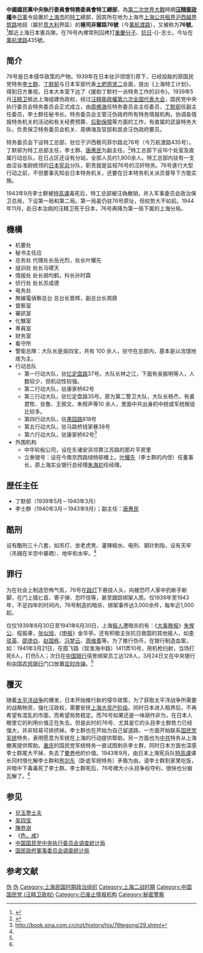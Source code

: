 {{multiple issues|
{{expand|time=2014-05-05T14:49:55+00:00}}

{{refimprove|time=2014-05-05T14:49:55+00:00}}
}}
'''中國國民黨中央執行委員會特務委員會特工總部'''，為[[第二次世界大戰|第二次世界大戰]]時期'''[[汪精衛政權|汪精衛政權]]'''奉[[日軍|日軍]]令設置於[[上海市|上海市]]的[[特工|特工]]總部，因其所在地为上海市[[上海公共租界越界筑路|上海公共租界沪西越界筑路]]地段（屬於[[意大利王國_(1861年-1946年)|意大利]]界區）的'''極司非爾路76號'''（今[[萬航渡路|萬航渡路]]），又被称为'''76號'''。<ref>{{Cite web |url=http://www.shtong.gov.cn/newsite/node2/node4/node2249/node4412/node17462/node62293/ |title=上海市地方志辦公室資料庫 |accessdate=2019-04-15 |archive-date=2019-04-15 |archive-url=https://web.archive.org/web/20190415125352/http://www.shtong.gov.cn/newsite/node2/node4/node2249/node4412/node17462/node62293/ |dead-url=no }}</ref>鄰近上海日本憲兵隊。在76号內裡常刑囚拷打[[重慶國民政府|重慶分子]]、[[抗日|抗日]]-{}-志士。今址在[[萬航渡路|萬航渡路]]435號。

==简介==
76号是日本侵华政策的产物。1939年在日本驻沪领馆引荐下，已经投敌的原国民党特务[[李士群|李士群]]、[[丁默邨|丁默邨]]与日本军部代表[[土肥原贤二|土肥原贤二]]会面，提出《上海特工计划》，得到日方重视。日本大本营下达了《援助丁默村一派特务工作的训令》。1939年5月[[汪精卫|汪精卫]]抵达上海组建伪政权，经过[[汪精衛政權|汪精衛政權]][[中国国民党第六次全国代表大会_(汪精卫政权)|第六次全国代表大会]]，国民党中央执行委员会特务委员会正式成立，由[[周佛海|周佛海]]任特务委员会主任委员，[[丁默邨|丁默邨]]任副主任委员，李士群任秘书长。特务委员会主管汪伪政府所有特务情报机构，协调各情报特务机关的活动和有关经费预算、[[后勤保障|后勤保障]]等方面的工作，有直属的武装特务大队，负责保卫特务委员会机关、周佛海及官邸和其余汪伪政府要员。

特务委员会下设特工总部，驻位于沪西极司菲尔路北76号（今万航渡路435号）。丁默邨为特工总部主任，李士群、[[唐惠民|唐惠民]]为副主任。<ref name="76号">{{Cite web |url=http://bbs.tiexue.net/post2_7176004_1.html/ |title=76号魔窟 |accessdate=2014-05-23 |archive-date=2014-05-23 |archive-url=https://web.archive.org/web/20140523230058/http://bbs.tiexue.net/post2_7176004_1.html/ |dead-url=no }}</ref>特工总部下设16个处室及直属行动总队，在日占区还设有分站，全部人员约1,800余人。特工总部内驻有一支由涩谷准尉统领的[[日本宪兵|日本宪兵]]分队，职责就是监视76号的汉奸特务。76号進行大型行动之前，不但要事先知会日本特务机关，还要在日本特务机关派员督导下方能实施。

1943年9月李士群被[[特高课|特高课]]毒死后，特工总部被汪偽撤销，并入军事委员会政治保卫总局，下设第一局和第二局。第一局虽仍驻76号原址，但权势大不如前。1944年11月，赴日本治病的汪精卫死于日本，76号再降为第一局下属的上海分局。

==機構==
*机要处
*秘书主任应
*总务处 代理处长岳光烈，处长叶耀先
*组训处 处长马啸天
*情报处 处长胡均鹤，科长孙时霖
*侦行处 处长苏成德
*电务处
*無線電偵察总台 总台长晋辉，副总台长周鼎
*督察室
*審訊室
*化験室
*専員室
*财务室
*看守所
*警衛总隊：大队长是吳四宝，共有 100 余人，驻守在总部内，基本是以流氓地痞为主。
*行动总队
**第一行动大队，驻[[忆定盘路|忆定盘路]]37号。大队长林之江，下面有吳振明等人，人数较少，但机动性较强。
**第二行动大队，驻康家桥62号
**第三行动大队，驻忆定盘路35号。原为第二警卫大队，大队长杨杰，有裘君牧、张鲁、王佩文、朱照声等10 余人，里面中共出身的中统或军统叛徒比较多。
**第四行动大队，驻[[愚园路|愚园路]]818号
**第五行动大队，驻马路桥钱家巷38号
**第六行动大队，驻康家桥62号<ref>http://book.sina.com.cn/nzt/history/his/76tegong/29.shtml{{dead link|date=2017年11月|bot=InternetArchiveBot|fix-attempted=yes}}</ref>
*外围机构 
**中华轮船公司，设在东诸安浜邻靠江苏路的那片平房里
**立泰银号：设在今南京西路绿杨邨楼上。[[叶耀先|叶耀先]]（李士群的内侄）任董事长，原上海实业银行总经理[[朱海初|朱海初]]任经理。

==歴任主任==
*丁默邨（1939年5月－1940年3月）
*李士群（1940年3月－1943年9月）；副主任：[[唐惠民|唐惠民]]

==酷刑==
设有酷刑三十八套，如吊打、坐老虎凳、灌辣椒水、电刑、钢针刺指，设有天牢（吊捆在半空中暴晒）、地牢和水牢。<ref name="76号"/>{{rs}}

==罪行==
为在社会上制造恐怖气氛，76号在[[路灯|路灯]]下悬挂人头，向被恐吓人家中扔断手断脚，在门上插匕首、寄子弹、恐吓信等，甚至跟踪绑架人质。仅1939年至1943年，不足四年的时间内，76号制造的暗杀、绑架事件达3,000余件，每年近1,000起。

仅仅1939年8月30日至1941年6月30日，上海[[报人|报人]]遭暗杀的有：《[[大美晚报|大美晚报]]》[[朱惺公|朱惺公]]、程振章，[[张似旭|张似旭]]，《[[申报|申报]]》金华亭。还有积极主张抗日救国的其他报人，如[[李驳英|李驳英]]、[[邵虚白|邵虚白]]、[[赵国栋|赵国栋]]、[[冯梦云|冯梦云]]、[[周维善|周维善]]等。为了推行伪币，在银行制造血案，如：1941年3月21日，在霞飞路（现淮海中路）1411弄10号，用机枪扫射，当场打死6人，打伤5人；次日在[[中国银行|中国银行]]宿舍绑架员工达128人，3月24日又在中央银行和[[中国农民银行|中国农民银行]]门口放置[[定时炸弹|定时炸弹]]。<ref name="76号"/>{{rs}}

==覆灭==    
随着[[太平洋战争|太平洋战争]]的爆发，日本开始推行新的侵华政策，为了获取太平洋战争所需要的战略物资，强化汪政权，需要安抚[[上海市_(中華民國)|上海]][[大资产阶级|大资产阶级]]。同时日本进入租界后，不再希望有混乱的市面，而希望局势稳定。而76号如果还是一味胡作非为，在日本人眼里它的利用价值正在失去。但是此时的76号、尤其是它的头目李士群势力已经强大，并非轻易可排挤掉。李士群也在开始为自己留退路，一方面开始联系[[国民党|国民党]][[军统|军统]]特务，表明愿意为军统在上海的行动提供帮助，另一方面也为[[中共|中共]]特务从上海撤离提供帮助。[[重慶市_(中華民國)|重庆]]的国民党军统特务一直试图刺杀李士群，同时日本方面也深感李士群尾大不掉、失去了[[豢养|豢养]]他的价值。1943年9月，由日本上海宪兵队[[特高课|特高课]]课长冈村借化解李士群和[[熊剑东|熊剑东]]（卧底军统特务）矛盾为由，请李士群到家里吃饭，并暗中下毒毒死了李士群。李士群死后，76号裡大小头目争权夺利，很快也分崩瓦解了。<ref name="76号"/>

==参见==
{{Portal|第二次世界大战|中华民国|上海}}
*[[兒玉譽士夫|兒玉譽士夫]]
*[[吴四宝|吴四宝]]
*[[陳恭澍|陳恭澍]]
*《[[色，戒|色，戒]]》
*[[中国国民党中央执行委员会调查統计局|中国国民党中央执行委员会调查統计局]]
*[[国民政府軍事委员会调查統计局|国民政府軍事委员会调查統计局]]

==参考文献==
{{Reflist}}

[[Category:中华民国大陆时期特务组织|伪]]
[[Category:中华民国大陆时期情报机构|伪]]
[[Category:上海民国时期政治组织|Category:上海民国时期政治组织]]
[[Category:上海二战时期|Category:上海二战时期]]
[[Category:中国国民党_(汪精卫政权)|Category:中国国民党 (汪精卫政权)]]
[[Category:已废止情报机构|Category:已废止情报机构]]
[[Category:秘密警察|Category:秘密警察]]